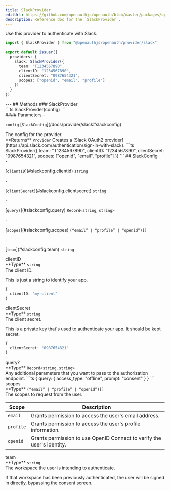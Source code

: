 ```yaml
---
title: SlackProvider
editUrl: https://github.com/openauthjs/openauth/blob/master/packages/openauth/src/provider/slack.ts
description: Reference doc for the `SlackProvider`.
---
```



<div class="tsdoc">
<Section type="about">
Use this provider to authenticate with Slack.

```ts {5-10}
import { SlackProvider } from "@openauthjs/openauth/provider/slack"

export default issuer({
  providers: {
    slack: SlackProvider({
      team: "T1234567890",
      clientID: "1234567890",
      clientSecret: "0987654321",
      scopes: ["openid", "email", "profile"]
    })
  }
})
```
</Section>
---
## Methods
### SlackProvider
<Segment>
<Section type="signature">
```ts
SlackProvider(config)
```
</Section>
<Section type="parameters">
#### Parameters
- <p><code class="key">config</code> [<code class="type">SlackConfig</code>](/docs/provider/slack#slackconfig)</p>
The config for the provider.
</Section>
<InlineSection>
**Returns** <code class="type">Provider</code>
</InlineSection>
Creates a [Slack OAuth2 provider](https://api.slack.com/authentication/sign-in-with-slack).
```ts
SlackProvider({
  team: "T1234567890",
  clientID: "1234567890",
  clientSecret: "0987654321",
  scopes: ["openid", "email", "profile"]
})
```
</Segment>
## SlackConfig
<Segment>
<Section type="parameters">
- <p>[<code class="key">clientID</code>](#slackconfig.clientid) <code class="primitive">string</code></p>
- <p>[<code class="key">clientSecret</code>](#slackconfig.clientsecret) <code class="primitive">string</code></p>
- <p>[<code class="key">query?</code>](#slackconfig.query) <code class="primitive">Record</code><code class="symbol">&lt;</code><code class="primitive">string</code>, <code class="primitive">string</code><code class="symbol">&gt;</code></p>
- <p>[<code class="key">scopes</code>](#slackconfig.scopes) <code class="symbol">(</code><code class="symbol">&ldquo;</code><code class="primitive">email</code><code class="symbol">&rdquo;</code><code class="symbol"> | </code><code class="symbol">&ldquo;</code><code class="primitive">profile</code><code class="symbol">&rdquo;</code><code class="symbol"> | </code><code class="symbol">&ldquo;</code><code class="primitive">openid</code><code class="symbol">&rdquo;</code><code class="symbol">)[]</code></p>
- <p>[<code class="key">team</code>](#slackconfig.team) <code class="primitive">string</code></p>
</Section>
</Segment>
<NestedTitle id="slackconfig.clientid" Tag="h4" parent="SlackConfig.">clientID</NestedTitle>
<Segment>
<Section type="parameters">
<InlineSection>
**Type** <code class="primitive">string</code>
</InlineSection>
</Section>
The client ID.

This is just a string to identify your app.
```ts
{
  clientID: "my-client"
}
```
</Segment>
<NestedTitle id="slackconfig.clientsecret" Tag="h4" parent="SlackConfig.">clientSecret</NestedTitle>
<Segment>
<Section type="parameters">
<InlineSection>
**Type** <code class="primitive">string</code>
</InlineSection>
</Section>
The client secret.

This is a private key that's used to authenticate your app. It should be kept secret.
```ts
{
  clientSecret: "0987654321"
}
```
</Segment>
<NestedTitle id="slackconfig.query" Tag="h4" parent="SlackConfig.">query?</NestedTitle>
<Segment>
<Section type="parameters">
<InlineSection>
**Type** <code class="primitive">Record</code><code class="symbol">&lt;</code><code class="primitive">string</code>, <code class="primitive">string</code><code class="symbol">&gt;</code>
</InlineSection>
</Section>
Any additional parameters that you want to pass to the authorization endpoint.
```ts
{
  query: {
    access_type: "offline",
    prompt: "consent"
  }
}
```
</Segment>
<NestedTitle id="slackconfig.scopes" Tag="h4" parent="SlackConfig.">scopes</NestedTitle>
<Segment>
<Section type="parameters">
<InlineSection>
**Type** <code class="symbol">(</code><code class="symbol">&ldquo;</code><code class="primitive">email</code><code class="symbol">&rdquo;</code><code class="symbol"> | </code><code class="symbol">&ldquo;</code><code class="primitive">profile</code><code class="symbol">&rdquo;</code><code class="symbol"> | </code><code class="symbol">&ldquo;</code><code class="primitive">openid</code><code class="symbol">&rdquo;</code><code class="symbol">)[]</code>
</InlineSection>
</Section>
The scopes to request from the user.

| Scope | Description |
|-|-|
| `email` | Grants permission to access the user's email address. |
| `profile` | Grants permission to access the user's profile information. |
| `openid` | Grants permission to use OpenID Connect to verify the user's identity. |
</Segment>
<NestedTitle id="slackconfig.team" Tag="h4" parent="SlackConfig.">team</NestedTitle>
<Segment>
<Section type="parameters">
<InlineSection>
**Type** <code class="primitive">string</code>
</InlineSection>
</Section>
The workspace the user is intending to authenticate.

If that workspace has been previously authenticated, the user will be signed in directly,
bypassing the consent screen.
</Segment>
</div>
